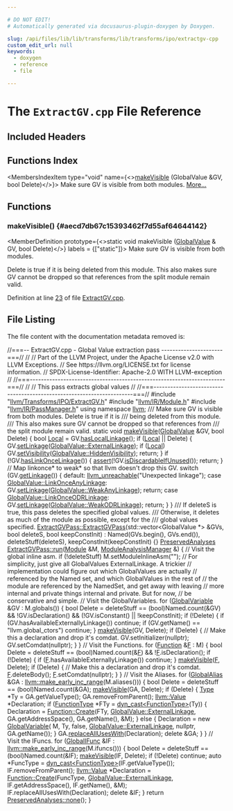 ```yaml
---

# DO NOT EDIT!
# Automatically generated via docusaurus-plugin-doxygen by Doxygen.

slug: /api/files/lib/lib/transforms/lib/transforms/ipo/extractgv-cpp
custom_edit_url: null
keywords:
  - doxygen
  - reference
  - file

---
```





# The `ExtractGV.cpp` File Reference

<DoxygenPage pluginConfig={pluginConfig}>



## Included Headers

<IncludesList>
<IncludesListItem
  filePath="llvm/Transforms/IPO/ExtractGV.h"
  permalink="/docs/api/files/include/include/llvm/include/llvm/transforms/include/llvm/transforms/ipo/extractgv-h"
  isLocal="true" />
<IncludesListItem
  filePath="llvm/IR/Module.h"
  permalink="/docs/api/files/include/include/llvm/include/llvm/ir/module-h"
  isLocal="true" />
<IncludesListItem
  filePath="llvm/IR/PassManager.h"
  permalink="/docs/api/files/include/include/llvm/include/llvm/ir/passmanager-h"
  isLocal="true" />
</IncludesList>

## Functions Index

<MembersIndex>

<MembersIndexItem
  type="void"
  name={<><a href="#aecd7db67c15393462f7d55af64644142">makeVisible</a> (GlobalValue &amp;GV, bool Delete)</>}>
Make sure GV is visible from both modules. <a href="#aecd7db67c15393462f7d55af64644142">More...</a>
</MembersIndexItem>

</MembersIndex>


<SectionDefinition>

## Functions

### makeVisible() {#aecd7db67c15393462f7d55af64644142}

<MemberDefinition
  prototype={<>static void makeVisible (<a href="/docs/api/classes/llvm/globalvalue">GlobalValue</a> &amp; GV, bool Delete)</>}
  labels = {["static"]}>
Make sure GV is visible from both modules.

Delete is true if it is being deleted from this module. This also makes sure GV cannot be dropped so that references from the split module remain valid.

Definition at line <a href="#l00023">23</a> of file <a href="/docs/api/files/lib/lib/transforms/lib/transforms/ipo/extractgv-cpp">ExtractGV.cpp</a>.
</MemberDefinition>

</SectionDefinition>

## File Listing

The file content with the documentation metadata removed is:

<ProgramListing>

<Link id="l00001" /><CodeLine lineNumber="1"><span class="doxyHighlightComment">//===-- ExtractGV.cpp - Global Value extraction pass ----------------------===//</span></CodeLine>
<Link id="l00002" /><CodeLine lineNumber="2"><span class="doxyHighlightComment">//</span></CodeLine>
<Link id="l00003" /><CodeLine lineNumber="3"><span class="doxyHighlightComment">// Part of the LLVM Project, under the Apache License v2.0 with LLVM Exceptions.</span></CodeLine>
<Link id="l00004" /><CodeLine lineNumber="4"><span class="doxyHighlightComment">// See https://llvm.org/LICENSE.txt for license information.</span></CodeLine>
<Link id="l00005" /><CodeLine lineNumber="5"><span class="doxyHighlightComment">// SPDX-License-Identifier: Apache-2.0 WITH LLVM-exception</span></CodeLine>
<Link id="l00006" /><CodeLine lineNumber="6"><span class="doxyHighlightComment">//</span></CodeLine>
<Link id="l00007" /><CodeLine lineNumber="7"><span class="doxyHighlightComment">//===----------------------------------------------------------------------===//</span></CodeLine>
<Link id="l00008" /><CodeLine lineNumber="8"><span class="doxyHighlightComment">//</span></CodeLine>
<Link id="l00009" /><CodeLine lineNumber="9"><span class="doxyHighlightComment">// This pass extracts global values</span></CodeLine>
<Link id="l00010" /><CodeLine lineNumber="10"><span class="doxyHighlightComment">//</span></CodeLine>
<Link id="l00011" /><CodeLine lineNumber="11"><span class="doxyHighlightComment">//===----------------------------------------------------------------------===//</span></CodeLine>
<Link id="l00012" /><CodeLine lineNumber="12"></CodeLine>
<Link id="l00013" /><CodeLine lineNumber="13"><span class="doxyHighlightPreprocessor">#include &quot;<a href="/docs/api/files/include/include/llvm/include/llvm/transforms/include/llvm/transforms/ipo/extractgv-h">llvm/Transforms/IPO/ExtractGV.h</a>&quot;</span></CodeLine>
<Link id="l00014" /><CodeLine lineNumber="14"><span class="doxyHighlightPreprocessor">#include &quot;<a href="/docs/api/files/include/include/llvm/include/llvm/ir/module-h">llvm/IR/Module.h</a>&quot;</span></CodeLine>
<Link id="l00015" /><CodeLine lineNumber="15"><span class="doxyHighlightPreprocessor">#include &quot;<a href="/docs/api/files/include/include/llvm/include/llvm/ir/passmanager-h">llvm/IR/PassManager.h</a>&quot;</span></CodeLine>
<Link id="l00016" /><CodeLine lineNumber="16"></CodeLine>
<Link id="l00017" /><CodeLine lineNumber="17"><span class="doxyHighlightKeyword">using namespace </span><span class="doxyHighlight"><a href="/docs/api/namespaces/llvm">llvm</a>;</span></CodeLine>
<Link id="l00018" /><CodeLine lineNumber="18"></CodeLine>
<Link id="l00019" /><CodeLine lineNumber="19"><span class="doxyHighlightComment">/// Make sure GV is visible from both modules. Delete is true if it is</span></CodeLine>
<Link id="l00020" /><CodeLine lineNumber="20"><span class="doxyHighlightComment">/// being deleted from this module.</span></CodeLine>
<Link id="l00021" /><CodeLine lineNumber="21"><span class="doxyHighlightComment">/// This also makes sure GV cannot be dropped so that references from</span></CodeLine>
<Link id="l00022" /><CodeLine lineNumber="22"><span class="doxyHighlightComment">/// the split module remain valid.</span></CodeLine>
<Link id="l00023" /><CodeLine lineNumber="23" lineLink="#aecd7db67c15393462f7d55af64644142"><span class="doxyHighlightKeyword">static</span><span class="doxyHighlight"> </span><span class="doxyHighlightKeywordType">void</span><span class="doxyHighlight"> <a href="#aecd7db67c15393462f7d55af64644142">makeVisible</a>(<a href="/docs/api/classes/llvm/globalvalue">GlobalValue</a> &amp;GV, </span><span class="doxyHighlightKeywordType">bool</span><span class="doxyHighlight"> Delete) &#123;</span></CodeLine>
<Link id="l00024" /><CodeLine lineNumber="24"><span class="doxyHighlight">  </span><span class="doxyHighlightKeywordType">bool</span><span class="doxyHighlight"> <a href="/docs/api/files/include/include/llvm/include/llvm/codegen/globalmergefunctions-h/#a54f7429fa5826ff9909619b76d2bf319a509820290d57f333403f490dde7316f4">Local</a> = GV.<a href="/docs/api/classes/llvm/globalvalue/#a3ba1af4b9d9faa4a33729bbbecee83d1">hasLocalLinkage</a>();</span></CodeLine>
<Link id="l00025" /><CodeLine lineNumber="25"><span class="doxyHighlight">  </span><span class="doxyHighlightKeywordFlow">if</span><span class="doxyHighlight"> (<a href="/docs/api/files/include/include/llvm/include/llvm/codegen/globalmergefunctions-h/#a54f7429fa5826ff9909619b76d2bf319a509820290d57f333403f490dde7316f4">Local</a> || Delete) &#123;</span></CodeLine>
<Link id="l00026" /><CodeLine lineNumber="26"><span class="doxyHighlight">    GV.<a href="/docs/api/classes/llvm/globalvalue/#a687973de03d041e04b50a76d19d4fd36">setLinkage</a>(<a href="/docs/api/classes/llvm/globalvalue/#aedfa75f0c85c4aa85b257f066fbea57ca6c93794d7b99cd433e96c53eadb15a6e">GlobalValue::ExternalLinkage</a>);</span></CodeLine>
<Link id="l00027" /><CodeLine lineNumber="27"><span class="doxyHighlight">    </span><span class="doxyHighlightKeywordFlow">if</span><span class="doxyHighlight"> (<a href="/docs/api/files/include/include/llvm/include/llvm/codegen/globalmergefunctions-h/#a54f7429fa5826ff9909619b76d2bf319a509820290d57f333403f490dde7316f4">Local</a>)</span></CodeLine>
<Link id="l00028" /><CodeLine lineNumber="28"><span class="doxyHighlight">      GV.<a href="/docs/api/classes/llvm/globalvalue/#aa242d8ab89216c14beab812e07009b2a">setVisibility</a>(<a href="/docs/api/classes/llvm/globalvalue/#a9141f967188383108a69cc1b8ed3c195a7eade123587a08e674f2ca72e2443771">GlobalValue::HiddenVisibility</a>);</span></CodeLine>
<Link id="l00029" /><CodeLine lineNumber="29"><span class="doxyHighlight">    </span><span class="doxyHighlightKeywordFlow">return</span><span class="doxyHighlight">;</span></CodeLine>
<Link id="l00030" /><CodeLine lineNumber="30"><span class="doxyHighlight">  &#125;</span></CodeLine>
<Link id="l00031" /><CodeLine lineNumber="31"></CodeLine>
<Link id="l00032" /><CodeLine lineNumber="32"><span class="doxyHighlight">  </span><span class="doxyHighlightKeywordFlow">if</span><span class="doxyHighlight"> (!GV.<a href="/docs/api/classes/llvm/globalvalue/#a091e6599599c4e668373e0feefa92c01">hasLinkOnceLinkage</a>()) &#123;</span></CodeLine>
<Link id="l00033" /><CodeLine lineNumber="33"><span class="doxyHighlight">    <a href="/docs/api/files/lib/lib/target/lib/target/amdgpu/silowercontrolflow-cpp/#a4868c5d81c5ccc98c47aeab6244346a0">assert</a>(!GV.<a href="/docs/api/classes/llvm/globalvalue/#adcb86d621c23938671ad526d3bd1f9bd">isDiscardableIfUnused</a>());</span></CodeLine>
<Link id="l00034" /><CodeLine lineNumber="34"><span class="doxyHighlight">    </span><span class="doxyHighlightKeywordFlow">return</span><span class="doxyHighlight">;</span></CodeLine>
<Link id="l00035" /><CodeLine lineNumber="35"><span class="doxyHighlight">  &#125;</span></CodeLine>
<Link id="l00036" /><CodeLine lineNumber="36"></CodeLine>
<Link id="l00037" /><CodeLine lineNumber="37"><span class="doxyHighlight">  </span><span class="doxyHighlightComment">// Map linkonce&#42; to weak&#42; so that llvm doesn&#39;t drop this GV.</span></CodeLine>
<Link id="l00038" /><CodeLine lineNumber="38"><span class="doxyHighlight">  </span><span class="doxyHighlightKeywordFlow">switch</span><span class="doxyHighlight"> (GV.<a href="/docs/api/classes/llvm/globalvalue/#a3547d58a060ee2e4a29cbea85bef91af">getLinkage</a>()) &#123;</span></CodeLine>
<Link id="l00039" /><CodeLine lineNumber="39"><span class="doxyHighlight">  </span><span class="doxyHighlightKeywordFlow">default</span><span class="doxyHighlight">:</span></CodeLine>
<Link id="l00040" /><CodeLine lineNumber="40"><span class="doxyHighlight">    <a href="/docs/api/files/include/include/llvm/include/llvm/support/errorhandling-h/#ace243f5c25697a1107cce46626b3dc94">llvm&#95;unreachable</a>(</span><span class="doxyHighlightStringLiteral">&quot;Unexpected linkage&quot;</span><span class="doxyHighlight">);</span></CodeLine>
<Link id="l00041" /><CodeLine lineNumber="41"><span class="doxyHighlight">  </span><span class="doxyHighlightKeywordFlow">case</span><span class="doxyHighlight"> <a href="/docs/api/classes/llvm/globalvalue/#aedfa75f0c85c4aa85b257f066fbea57ca5ebf288ceb5bbeb7025564727db6d705">GlobalValue::LinkOnceAnyLinkage</a>:</span></CodeLine>
<Link id="l00042" /><CodeLine lineNumber="42"><span class="doxyHighlight">    GV.<a href="/docs/api/classes/llvm/globalvalue/#a687973de03d041e04b50a76d19d4fd36">setLinkage</a>(<a href="/docs/api/classes/llvm/globalvalue/#aedfa75f0c85c4aa85b257f066fbea57ca8d13a9bcecfac72febceb1103afa048f">GlobalValue::WeakAnyLinkage</a>);</span></CodeLine>
<Link id="l00043" /><CodeLine lineNumber="43"><span class="doxyHighlight">    </span><span class="doxyHighlightKeywordFlow">return</span><span class="doxyHighlight">;</span></CodeLine>
<Link id="l00044" /><CodeLine lineNumber="44"><span class="doxyHighlight">  </span><span class="doxyHighlightKeywordFlow">case</span><span class="doxyHighlight"> <a href="/docs/api/classes/llvm/globalvalue/#aedfa75f0c85c4aa85b257f066fbea57caf2b592edf18170e7aff4e8f3bae3360c">GlobalValue::LinkOnceODRLinkage</a>:</span></CodeLine>
<Link id="l00045" /><CodeLine lineNumber="45"><span class="doxyHighlight">    GV.<a href="/docs/api/classes/llvm/globalvalue/#a687973de03d041e04b50a76d19d4fd36">setLinkage</a>(<a href="/docs/api/classes/llvm/globalvalue/#aedfa75f0c85c4aa85b257f066fbea57ca696bb1c9b0b0e76bb70c61f68866452a">GlobalValue::WeakODRLinkage</a>);</span></CodeLine>
<Link id="l00046" /><CodeLine lineNumber="46"><span class="doxyHighlight">    </span><span class="doxyHighlightKeywordFlow">return</span><span class="doxyHighlight">;</span></CodeLine>
<Link id="l00047" /><CodeLine lineNumber="47"><span class="doxyHighlight">  &#125;</span></CodeLine>
<Link id="l00048" /><CodeLine lineNumber="48"><span class="doxyHighlight">&#125;</span></CodeLine>
<Link id="l00049" /><CodeLine lineNumber="49"></CodeLine>
<Link id="l00050" /><CodeLine lineNumber="50"><span class="doxyHighlightComment">/// If deleteS is true, this pass deletes the specified global values.</span></CodeLine>
<Link id="l00051" /><CodeLine lineNumber="51"><span class="doxyHighlightComment">/// Otherwise, it deletes as much of the module as possible, except for the</span></CodeLine>
<Link id="l00052" /><CodeLine lineNumber="52"><span class="doxyHighlightComment">/// global values specified.</span></CodeLine>
<Link id="l00053" /><CodeLine lineNumber="53" lineLink="/docs/api/classes/llvm/extractgvpass/#a334e522b8b7f2944121de406ab0875fb"><span class="doxyHighlight"><a href="/docs/api/classes/llvm/extractgvpass/#a334e522b8b7f2944121de406ab0875fb">ExtractGVPass::ExtractGVPass</a>(std::vector&lt;GlobalValue &#42;&gt; &amp;GVs, </span><span class="doxyHighlightKeywordType">bool</span><span class="doxyHighlight"> deleteS,</span></CodeLine>
<Link id="l00054" /><CodeLine lineNumber="54"><span class="doxyHighlight">                             </span><span class="doxyHighlightKeywordType">bool</span><span class="doxyHighlight"> keepConstInit)</span></CodeLine>
<Link id="l00055" /><CodeLine lineNumber="55"><span class="doxyHighlight">    : Named(GVs.begin(), GVs.end()), deleteStuff(deleteS),</span></CodeLine>
<Link id="l00056" /><CodeLine lineNumber="56"><span class="doxyHighlight">      keepConstInit(keepConstInit) &#123;&#125;</span></CodeLine>
<Link id="l00057" /><CodeLine lineNumber="57"></CodeLine>
<Link id="l00058" /><CodeLine lineNumber="58" lineLink="/docs/api/classes/llvm/extractgvpass/#aa8ccdb19bbe28d226592a236b93311e8"><span class="doxyHighlight"><a href="/docs/api/classes/llvm/preservedanalyses">PreservedAnalyses</a> <a href="/docs/api/classes/llvm/extractgvpass/#aa8ccdb19bbe28d226592a236b93311e8">ExtractGVPass::run</a>(<a href="/docs/api/classes/llvm/module">Module</a> &amp;M, <a href="/docs/api/namespaces/llvm/#af9c9208365fd9ce11392b4d79485e259">ModuleAnalysisManager</a> &amp;) &#123;</span></CodeLine>
<Link id="l00059" /><CodeLine lineNumber="59"><span class="doxyHighlight">  </span><span class="doxyHighlightComment">// Visit the global inline asm.</span></CodeLine>
<Link id="l00060" /><CodeLine lineNumber="60"><span class="doxyHighlight">  </span><span class="doxyHighlightKeywordFlow">if</span><span class="doxyHighlight"> (!deleteStuff)</span></CodeLine>
<Link id="l00061" /><CodeLine lineNumber="61"><span class="doxyHighlight">    M.setModuleInlineAsm(</span><span class="doxyHighlightStringLiteral">&quot;&quot;</span><span class="doxyHighlight">);</span></CodeLine>
<Link id="l00062" /><CodeLine lineNumber="62"></CodeLine>
<Link id="l00063" /><CodeLine lineNumber="63"><span class="doxyHighlight">  </span><span class="doxyHighlightComment">// For simplicity, just give all GlobalValues ExternalLinkage. A trickier</span></CodeLine>
<Link id="l00064" /><CodeLine lineNumber="64"><span class="doxyHighlight">  </span><span class="doxyHighlightComment">// implementation could figure out which GlobalValues are actually</span></CodeLine>
<Link id="l00065" /><CodeLine lineNumber="65"><span class="doxyHighlight">  </span><span class="doxyHighlightComment">// referenced by the Named set, and which GlobalValues in the rest of</span></CodeLine>
<Link id="l00066" /><CodeLine lineNumber="66"><span class="doxyHighlight">  </span><span class="doxyHighlightComment">// the module are referenced by the NamedSet, and get away with leaving</span></CodeLine>
<Link id="l00067" /><CodeLine lineNumber="67"><span class="doxyHighlight">  </span><span class="doxyHighlightComment">// more internal and private things internal and private. But for now,</span></CodeLine>
<Link id="l00068" /><CodeLine lineNumber="68"><span class="doxyHighlight">  </span><span class="doxyHighlightComment">// be conservative and simple.</span></CodeLine>
<Link id="l00069" /><CodeLine lineNumber="69"></CodeLine>
<Link id="l00070" /><CodeLine lineNumber="70"><span class="doxyHighlight">  </span><span class="doxyHighlightComment">// Visit the GlobalVariables.</span></CodeLine>
<Link id="l00071" /><CodeLine lineNumber="71"><span class="doxyHighlight">  </span><span class="doxyHighlightKeywordFlow">for</span><span class="doxyHighlight"> (<a href="/docs/api/classes/llvm/globalvariable">GlobalVariable</a> &amp;GV : M.globals()) &#123;</span></CodeLine>
<Link id="l00072" /><CodeLine lineNumber="72"><span class="doxyHighlight">    </span><span class="doxyHighlightKeywordType">bool</span><span class="doxyHighlight"> Delete = deleteStuff == (bool)Named.count(&amp;GV) &amp;&amp;</span></CodeLine>
<Link id="l00073" /><CodeLine lineNumber="73"><span class="doxyHighlight">                  !GV.isDeclaration() &amp;&amp; (!GV.isConstant() || !keepConstInit);</span></CodeLine>
<Link id="l00074" /><CodeLine lineNumber="74"><span class="doxyHighlight">    </span><span class="doxyHighlightKeywordFlow">if</span><span class="doxyHighlight"> (!Delete) &#123;</span></CodeLine>
<Link id="l00075" /><CodeLine lineNumber="75"><span class="doxyHighlight">      </span><span class="doxyHighlightKeywordFlow">if</span><span class="doxyHighlight"> (GV.hasAvailableExternallyLinkage())</span></CodeLine>
<Link id="l00076" /><CodeLine lineNumber="76"><span class="doxyHighlight">        </span><span class="doxyHighlightKeywordFlow">continue</span><span class="doxyHighlight">;</span></CodeLine>
<Link id="l00077" /><CodeLine lineNumber="77"><span class="doxyHighlight">      </span><span class="doxyHighlightKeywordFlow">if</span><span class="doxyHighlight"> (GV.getName() == </span><span class="doxyHighlightStringLiteral">&quot;llvm.global&#95;ctors&quot;</span><span class="doxyHighlight">)</span></CodeLine>
<Link id="l00078" /><CodeLine lineNumber="78"><span class="doxyHighlight">        </span><span class="doxyHighlightKeywordFlow">continue</span><span class="doxyHighlight">;</span></CodeLine>
<Link id="l00079" /><CodeLine lineNumber="79"><span class="doxyHighlight">    &#125;</span></CodeLine>
<Link id="l00080" /><CodeLine lineNumber="80"></CodeLine>
<Link id="l00081" /><CodeLine lineNumber="81"><span class="doxyHighlight">    <a href="#aecd7db67c15393462f7d55af64644142">makeVisible</a>(GV, Delete);</span></CodeLine>
<Link id="l00082" /><CodeLine lineNumber="82"></CodeLine>
<Link id="l00083" /><CodeLine lineNumber="83"><span class="doxyHighlight">    </span><span class="doxyHighlightKeywordFlow">if</span><span class="doxyHighlight"> (Delete) &#123;</span></CodeLine>
<Link id="l00084" /><CodeLine lineNumber="84"><span class="doxyHighlight">      </span><span class="doxyHighlightComment">// Make this a declaration and drop it&#39;s comdat.</span></CodeLine>
<Link id="l00085" /><CodeLine lineNumber="85"><span class="doxyHighlight">      GV.setInitializer(</span><span class="doxyHighlightKeyword">nullptr</span><span class="doxyHighlight">);</span></CodeLine>
<Link id="l00086" /><CodeLine lineNumber="86"><span class="doxyHighlight">      GV.setComdat(</span><span class="doxyHighlightKeyword">nullptr</span><span class="doxyHighlight">);</span></CodeLine>
<Link id="l00087" /><CodeLine lineNumber="87"><span class="doxyHighlight">    &#125;</span></CodeLine>
<Link id="l00088" /><CodeLine lineNumber="88"><span class="doxyHighlight">  &#125;</span></CodeLine>
<Link id="l00089" /><CodeLine lineNumber="89"></CodeLine>
<Link id="l00090" /><CodeLine lineNumber="90"><span class="doxyHighlight">  </span><span class="doxyHighlightComment">// Visit the Functions.</span></CodeLine>
<Link id="l00091" /><CodeLine lineNumber="91"><span class="doxyHighlight">  </span><span class="doxyHighlightKeywordFlow">for</span><span class="doxyHighlight"> (<a href="/docs/api/classes/llvm/function">Function</a> &amp;<a href="/docs/api/files/lib/lib/support/md5-cpp/#a96d73bbd7af15cb1fc38c3f4a3bd82e9">F</a> : M) &#123;</span></CodeLine>
<Link id="l00092" /><CodeLine lineNumber="92"><span class="doxyHighlight">    </span><span class="doxyHighlightKeywordType">bool</span><span class="doxyHighlight"> Delete = deleteStuff == (bool)Named.count(&amp;<a href="/docs/api/files/lib/lib/support/md5-cpp/#a96d73bbd7af15cb1fc38c3f4a3bd82e9">F</a>) &amp;&amp; !<a href="/docs/api/files/lib/lib/support/md5-cpp/#a96d73bbd7af15cb1fc38c3f4a3bd82e9">F</a>.isDeclaration();</span></CodeLine>
<Link id="l00093" /><CodeLine lineNumber="93"><span class="doxyHighlight">    </span><span class="doxyHighlightKeywordFlow">if</span><span class="doxyHighlight"> (!Delete) &#123;</span></CodeLine>
<Link id="l00094" /><CodeLine lineNumber="94"><span class="doxyHighlight">      </span><span class="doxyHighlightKeywordFlow">if</span><span class="doxyHighlight"> (<a href="/docs/api/files/lib/lib/support/md5-cpp/#a96d73bbd7af15cb1fc38c3f4a3bd82e9">F</a>.hasAvailableExternallyLinkage())</span></CodeLine>
<Link id="l00095" /><CodeLine lineNumber="95"><span class="doxyHighlight">        </span><span class="doxyHighlightKeywordFlow">continue</span><span class="doxyHighlight">;</span></CodeLine>
<Link id="l00096" /><CodeLine lineNumber="96"><span class="doxyHighlight">    &#125;</span></CodeLine>
<Link id="l00097" /><CodeLine lineNumber="97"></CodeLine>
<Link id="l00098" /><CodeLine lineNumber="98"><span class="doxyHighlight">    <a href="#aecd7db67c15393462f7d55af64644142">makeVisible</a>(<a href="/docs/api/files/lib/lib/support/md5-cpp/#a96d73bbd7af15cb1fc38c3f4a3bd82e9">F</a>, Delete);</span></CodeLine>
<Link id="l00099" /><CodeLine lineNumber="99"></CodeLine>
<Link id="l00100" /><CodeLine lineNumber="100"><span class="doxyHighlight">    </span><span class="doxyHighlightKeywordFlow">if</span><span class="doxyHighlight"> (Delete) &#123;</span></CodeLine>
<Link id="l00101" /><CodeLine lineNumber="101"><span class="doxyHighlight">      </span><span class="doxyHighlightComment">// Make this a declaration and drop it&#39;s comdat.</span></CodeLine>
<Link id="l00102" /><CodeLine lineNumber="102"><span class="doxyHighlight">      <a href="/docs/api/files/lib/lib/support/md5-cpp/#a96d73bbd7af15cb1fc38c3f4a3bd82e9">F</a>.deleteBody();</span></CodeLine>
<Link id="l00103" /><CodeLine lineNumber="103"><span class="doxyHighlight">      <a href="/docs/api/files/lib/lib/support/md5-cpp/#a96d73bbd7af15cb1fc38c3f4a3bd82e9">F</a>.setComdat(</span><span class="doxyHighlightKeyword">nullptr</span><span class="doxyHighlight">);</span></CodeLine>
<Link id="l00104" /><CodeLine lineNumber="104"><span class="doxyHighlight">    &#125;</span></CodeLine>
<Link id="l00105" /><CodeLine lineNumber="105"><span class="doxyHighlight">  &#125;</span></CodeLine>
<Link id="l00106" /><CodeLine lineNumber="106"></CodeLine>
<Link id="l00107" /><CodeLine lineNumber="107"><span class="doxyHighlight">  </span><span class="doxyHighlightComment">// Visit the Aliases.</span></CodeLine>
<Link id="l00108" /><CodeLine lineNumber="108"><span class="doxyHighlight">  </span><span class="doxyHighlightKeywordFlow">for</span><span class="doxyHighlight"> (<a href="/docs/api/classes/llvm/globalalias">GlobalAlias</a> &amp;GA : <a href="/docs/api/namespaces/llvm/#a3d2cdc4a0db233678e7141c9d6ea3419">llvm::make&#95;early&#95;inc&#95;range</a>(M.aliases())) &#123;</span></CodeLine>
<Link id="l00109" /><CodeLine lineNumber="109"><span class="doxyHighlight">    </span><span class="doxyHighlightKeywordType">bool</span><span class="doxyHighlight"> Delete = deleteStuff == (bool)Named.count(&amp;GA);</span></CodeLine>
<Link id="l00110" /><CodeLine lineNumber="110"><span class="doxyHighlight">    <a href="#aecd7db67c15393462f7d55af64644142">makeVisible</a>(GA, Delete);</span></CodeLine>
<Link id="l00111" /><CodeLine lineNumber="111"></CodeLine>
<Link id="l00112" /><CodeLine lineNumber="112"><span class="doxyHighlight">    </span><span class="doxyHighlightKeywordFlow">if</span><span class="doxyHighlight"> (Delete) &#123;</span></CodeLine>
<Link id="l00113" /><CodeLine lineNumber="113"><span class="doxyHighlight">      <a href="/docs/api/classes/llvm/type">Type</a> &#42;Ty = GA.getValueType();</span></CodeLine>
<Link id="l00114" /><CodeLine lineNumber="114"></CodeLine>
<Link id="l00115" /><CodeLine lineNumber="115"><span class="doxyHighlight">      GA.removeFromParent();</span></CodeLine>
<Link id="l00116" /><CodeLine lineNumber="116"><span class="doxyHighlight">      <a href="/docs/api/classes/llvm/value">llvm::Value</a> &#42;Declaration;</span></CodeLine>
<Link id="l00117" /><CodeLine lineNumber="117"><span class="doxyHighlight">      </span><span class="doxyHighlightKeywordFlow">if</span><span class="doxyHighlight"> (<a href="/docs/api/classes/llvm/functiontype">FunctionType</a> &#42;FTy = <a href="/docs/api/namespaces/llvm/#a22eeee01734061ac1b31ccd994c49eef">dyn&#95;cast&lt;FunctionType&gt;</a>(Ty)) &#123;</span></CodeLine>
<Link id="l00118" /><CodeLine lineNumber="118"><span class="doxyHighlight">        Declaration = <a href="/docs/api/classes/llvm/function/#a05d7aedbbdc0fd24e8bc27edfe9c603f">Function::Create</a>(FTy, <a href="/docs/api/classes/llvm/globalvalue/#aedfa75f0c85c4aa85b257f066fbea57ca6c93794d7b99cd433e96c53eadb15a6e">GlobalValue::ExternalLinkage</a>,</span></CodeLine>
<Link id="l00119" /><CodeLine lineNumber="119"><span class="doxyHighlight">                                       GA.getAddressSpace(), GA.getName(), &amp;M);</span></CodeLine>
<Link id="l00120" /><CodeLine lineNumber="120"></CodeLine>
<Link id="l00121" /><CodeLine lineNumber="121"><span class="doxyHighlight">      &#125; </span><span class="doxyHighlightKeywordFlow">else</span><span class="doxyHighlight"> &#123;</span></CodeLine>
<Link id="l00122" /><CodeLine lineNumber="122"><span class="doxyHighlight">        Declaration = </span><span class="doxyHighlightKeyword">new</span><span class="doxyHighlight"> <a href="/docs/api/classes/llvm/globalvariable">GlobalVariable</a>(</span></CodeLine>
<Link id="l00123" /><CodeLine lineNumber="123"><span class="doxyHighlight">            M, Ty, </span><span class="doxyHighlightKeyword">false</span><span class="doxyHighlight">, <a href="/docs/api/classes/llvm/globalvalue/#aedfa75f0c85c4aa85b257f066fbea57ca6c93794d7b99cd433e96c53eadb15a6e">GlobalValue::ExternalLinkage</a>, </span><span class="doxyHighlightKeyword">nullptr</span><span class="doxyHighlight">, GA.getName());</span></CodeLine>
<Link id="l00124" /><CodeLine lineNumber="124"><span class="doxyHighlight">      &#125;</span></CodeLine>
<Link id="l00125" /><CodeLine lineNumber="125"><span class="doxyHighlight">      GA.<a href="/docs/api/classes/llvm/value/#a3ab5fc45117b450e8bb04e564cb6e5f2">replaceAllUsesWith</a>(Declaration);</span></CodeLine>
<Link id="l00126" /><CodeLine lineNumber="126"><span class="doxyHighlight">      </span><span class="doxyHighlightKeyword">delete</span><span class="doxyHighlight"> &amp;GA;</span></CodeLine>
<Link id="l00127" /><CodeLine lineNumber="127"><span class="doxyHighlight">    &#125;</span></CodeLine>
<Link id="l00128" /><CodeLine lineNumber="128"><span class="doxyHighlight">  &#125;</span></CodeLine>
<Link id="l00129" /><CodeLine lineNumber="129"></CodeLine>
<Link id="l00130" /><CodeLine lineNumber="130"><span class="doxyHighlight">  </span><span class="doxyHighlightComment">// Visit the IFuncs.</span></CodeLine>
<Link id="l00131" /><CodeLine lineNumber="131"><span class="doxyHighlight">  </span><span class="doxyHighlightKeywordFlow">for</span><span class="doxyHighlight"> (<a href="/docs/api/classes/llvm/globalifunc">GlobalIFunc</a> &amp;IF : <a href="/docs/api/namespaces/llvm/#a3d2cdc4a0db233678e7141c9d6ea3419">llvm::make&#95;early&#95;inc&#95;range</a>(M.ifuncs())) &#123;</span></CodeLine>
<Link id="l00132" /><CodeLine lineNumber="132"><span class="doxyHighlight">    </span><span class="doxyHighlightKeywordType">bool</span><span class="doxyHighlight"> Delete = deleteStuff == (bool)Named.count(&amp;IF);</span></CodeLine>
<Link id="l00133" /><CodeLine lineNumber="133"><span class="doxyHighlight">    <a href="#aecd7db67c15393462f7d55af64644142">makeVisible</a>(IF, Delete);</span></CodeLine>
<Link id="l00134" /><CodeLine lineNumber="134"></CodeLine>
<Link id="l00135" /><CodeLine lineNumber="135"><span class="doxyHighlight">    </span><span class="doxyHighlightKeywordFlow">if</span><span class="doxyHighlight"> (!Delete)</span></CodeLine>
<Link id="l00136" /><CodeLine lineNumber="136"><span class="doxyHighlight">      </span><span class="doxyHighlightKeywordFlow">continue</span><span class="doxyHighlight">;</span></CodeLine>
<Link id="l00137" /><CodeLine lineNumber="137"></CodeLine>
<Link id="l00138" /><CodeLine lineNumber="138"><span class="doxyHighlight">    </span><span class="doxyHighlightKeyword">auto</span><span class="doxyHighlight"> &#42;FuncType = <a href="/docs/api/namespaces/llvm/#a22eeee01734061ac1b31ccd994c49eef">dyn&#95;cast&lt;FunctionType&gt;</a>(IF.getValueType());</span></CodeLine>
<Link id="l00139" /><CodeLine lineNumber="139"><span class="doxyHighlight">    IF.removeFromParent();</span></CodeLine>
<Link id="l00140" /><CodeLine lineNumber="140"><span class="doxyHighlight">    <a href="/docs/api/classes/llvm/value">llvm::Value</a> &#42;Declaration =</span></CodeLine>
<Link id="l00141" /><CodeLine lineNumber="141"><span class="doxyHighlight">        <a href="/docs/api/classes/llvm/function/#a05d7aedbbdc0fd24e8bc27edfe9c603f">Function::Create</a>(FuncType, <a href="/docs/api/classes/llvm/globalvalue/#aedfa75f0c85c4aa85b257f066fbea57ca6c93794d7b99cd433e96c53eadb15a6e">GlobalValue::ExternalLinkage</a>,</span></CodeLine>
<Link id="l00142" /><CodeLine lineNumber="142"><span class="doxyHighlight">                         IF.getAddressSpace(), IF.getName(), &amp;M);</span></CodeLine>
<Link id="l00143" /><CodeLine lineNumber="143"><span class="doxyHighlight">    IF.replaceAllUsesWith(Declaration);</span></CodeLine>
<Link id="l00144" /><CodeLine lineNumber="144"><span class="doxyHighlight">    </span><span class="doxyHighlightKeyword">delete</span><span class="doxyHighlight"> &amp;IF;</span></CodeLine>
<Link id="l00145" /><CodeLine lineNumber="145"><span class="doxyHighlight">  &#125;</span></CodeLine>
<Link id="l00146" /><CodeLine lineNumber="146"></CodeLine>
<Link id="l00147" /><CodeLine lineNumber="147"><span class="doxyHighlight">  </span><span class="doxyHighlightKeywordFlow">return</span><span class="doxyHighlight"> <a href="/docs/api/classes/llvm/preservedanalyses/#a03797a73044a81cbc6a3409d6c72ee8f">PreservedAnalyses::none</a>();</span></CodeLine>
<Link id="l00148" /><CodeLine lineNumber="148"><span class="doxyHighlight">&#125;</span></CodeLine>

</ProgramListing>


</DoxygenPage>
